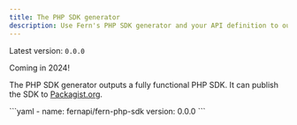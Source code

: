 ```yaml
---
title: The PHP SDK generator
description: Use Fern's PHP SDK generator and your API definition to output a fully functional PHP SDK (client libraries) to your local filesystem, or publicly to Packagist.
---
```


Latest version: `0.0.0`

<Callout intent="tip">
Coming in 2024!
</Callout>

<br />

The PHP SDK generator outputs a fully functional PHP
SDK. It can publish the SDK to [Packagist.org](https://Packagist.org).

<CodeBlock title="generators.yml">
```yaml
- name: fernapi/fern-php-sdk
  version: 0.0.0
```
</CodeBlock>
